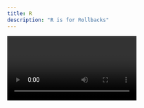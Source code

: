 ```yaml
---
title: R
description: "R is for Rollbacks"
---
```


<Video id="XG8nJDWu3a0" />

Did you accidentally release a bug into production? Don’t sweat it! At Netlify you can roll back to a previous deploy at the click of a button so you can stop panicking, and keep on partying (??????).